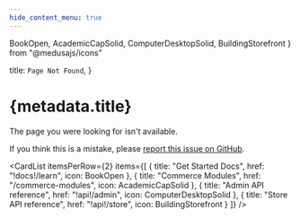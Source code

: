 ```yaml
---
hide_content_menu: true
---
```


  BookOpen,
  AcademicCapSolid,
  ComputerDesktopSolid,
  BuildingStorefront
} from "@medusajs/icons"

  title: `Page Not Found`,
}

# {metadata.title}

The page you were looking for isn't available.

If you think this is a mistake, please [report this issue on GitHub](https://github.com/medusajs/medusa/issues/new?assignees=&labels=type%3A+docs&template=docs.yml).

<CardList
  itemsPerRow={2}
  items={[
    {
      title: "Get Started Docs",
      href: "!docs!/learn",
      icon: BookOpen
    },
    {
      title: "Commerce Modules",
      href: "/commerce-modules",
      icon: AcademicCapSolid
    },
    {
      title: "Admin API reference",
      href: "!api!/admin",
      icon: ComputerDesktopSolid
    },
    {
      title: "Store API reference",
      href: "!api!/store",
      icon: BuildingStorefront
    }
  ]}
/>